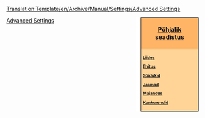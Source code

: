 <noinclude>[[Translation:Template/en/Archive/Manual/Settings/Advanced Settings]]</noinclude><div style="float:right; padding-left:12px; background:#ffffff;">
<div style="width:140px; border:1px solid #000000; background:#ffb466; padding:5px; -moz-border-radius-topleft:5px; -moz-border-radius-topright:5px; font-size: 12pt;">
<center><strong><font size="3">[[et/Põhjalik seadistus|Põhjalik seadistus]]</font></strong></center>
</div>
<div style="width:140px;  border:1px solid black; border-top-width: 0px; background:#ffd496; padding:5px; -moz-border-radius-bottomleft:5px; -moz-border-radius-bottomright:8px; font-size: 8pt;">
<strong>
[[et/Archive/Manual/Settings/Põhjalik seadistus/Liides|Liides]]

[[et/Põhjalik seadistus/Ehitus|Ehitus]]

[[et/Põhjalik seadistus/Sõidukid|Sõidukid]]

[[et/Põhjalik seadstus/Jaamad|Jaamad]]

[[et/Põhjalik seadistus/Majandus|Majandus]]

[[en/Põhjalik seadistus/Konkurendid|Konkurendid]]
</strong>
</div>
</div><noinclude>
[[Category:en/Navigation|Advanced Settings]]
</noinclude>
